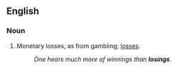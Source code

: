 ==English==

===Noun===
{{en-plural noun}}

# Monetary losses, as from gambling; [[loss]]es.
#: ''One hears much more of winnings than '''losings'''.''